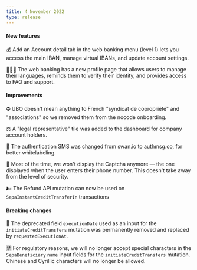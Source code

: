 ```yaml
---
title: 4 November 2022
type: release
---
```


#### New features

💰 Add an Account detail tab in the web banking menu (level 1) lets you access the main IBAN, manage virtual IBANs, and update account settings.

👩🏼‍💻 The web banking has a new profile page that allows users to manage their languages, reminds them to verify their identity, and provides access to FAQ and support.

#### Improvements

⛔ UBO doesn't mean anything to French "syndicat de copropriété" and "associations" so we removed them from the nocode onboarding.

⚖️ A "legal representative" tile was added to the dashboard for company account holders.

🔗 The authentication SMS was changed from swan.io to authmsg.co, for better whitelabeling.

🔐 Most of the time, we won't display the Captcha anymore — the one displayed when the user enters their phone number. This doesn't take away from the level of security.

🌬️ The Refund API mutation can now be used on `SepaInstantCreditTransferIn` transactions

#### Breaking changes

📅 The deprecated field `executionDate` used as an input for the `initiateCreditTransfers` mutation was permanently removed and replaced by `requestedExecutionAt`.

🈲 For regulatory reasons, we will no longer accept special characters in the `SepaBeneficiary` `name` input fields for the `initiateCreditTransfers` mutation. Chinese and Cyrillic characters will no longer be allowed.
